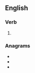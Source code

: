 ==English==

===Verb===
{{head|en|verb form}}

# {{en-third-person singular of|elate}}

===Anagrams===
* {{l|en|stelae}}
* {{l|en|teasel}}
* {{l|en|teasle}}